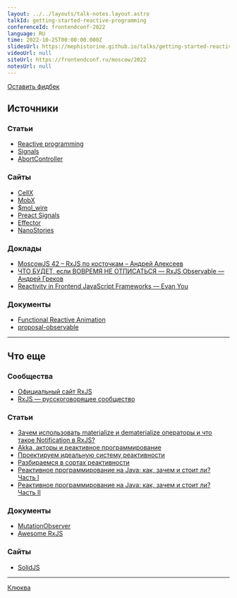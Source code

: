 ```yaml
---
layout: ../../layouts/talk-notes.layout.astro
talkId: getting-started-reactive-programming
conferenceId: frontendconf-2022
language: RU
time: 2022-10-25T00:00:00.000Z
slidesUrl: https://mephistorine.github.io/talks/getting-started-reactive-programming/index.html
videoUrl: null
siteUrl: https://frontendconf.ru/moscow/2022
notesUrl: null
---
```


[Оставить фидбек](https://conf.ontico.ru/online/fc2022/details/4476629)

## Источники

### Статьи

- [Reactive programming](https://en.wikipedia.org/wiki/Reactive_programming)
- [Signals](https://preactjs.com/guide/v10/signals/)
- [AbortController](https://developer.mozilla.org/en-US/docs/Web/API/AbortController)

### Сайты

- [CellX](https://github.com/Riim/cellx)
- [MobX](https://mobx.js.org/)
- [$mol_wire](https://www.npmjs.com/package/mol_wire_pub)
- [Preact Signals](https://github.com/preactjs/signals)
- [Effector](https://effector.dev/)
- [NanoStories](https://github.com/nanostores/nanostores)

### Доклады

- [MoscowJS 42 – RxJS по косточкам – Андрей Алексеев](https://youtu.be/3rEDHnqn-Cw)
- [ЧТО БУДЕТ, если ВОВРЕМЯ НЕ ОТПИСАТЬСЯ — RxJS Observable — Андрей Греков](https://youtu.be/RhYUnc622qg)
- [Reactivity in Frontend JavaScript Frameworks — Evan You](https://youtu.be/r4pNEdIt_l4)

### Документы

- [Functional Reactive Animation](https://users.cs.northwestern.edu/~robby/courses/395-495-2009-winter/fran.pdf)
- [proposal-observable](https://github.com/tc39/proposal-observable)

---

## Что еще

### Сообщества

- [Официальный сайт RxJS](https://rxjs.com)
- [RxJS — русскоговорящее сообщество](https://t.me/rxjs_ru)

### Статьи

- [Зачем использовать materialize и dematerialize операторы и что такое Notification в RxJS?](https://habr.com/ru/company/skyeng/blog/661709/)
- [Akka, акторы и реактивное программирование](https://habr.com/ru/company/piter/blog/266103/)
- [Проектируем идеальную систему реактивности](https://mol.hyoo.ru/#!section=articles/author=nin-jin/repo=HabHub/article=48)
- [Разбираемся в сортах реактивности](https://habr.com/ru/company/timeweb/blog/586450/)
- [Реактивное программирование на Java: как, зачем и стоит ли? Часть I](https://habr.com/ru/company/oleg-bunin/blog/543386/)
- [Реактивное программирование на Java: как, зачем и стоит ли? Часть II](https://habr.com/ru/company/oleg-bunin/blog/545702/)

### Документы

- [MutationObserver](https://developer.mozilla.org/en-US/docs/Web/API/MutationObserver)
- [Awesome RxJS](https://github.com/ichpuchtli/awesome-rxjs)

### Сайты

- [SolidJS](https://solidjs.com)

---

[Клюква](https://qluqua-hate-rxjs.stackblitz.io)
